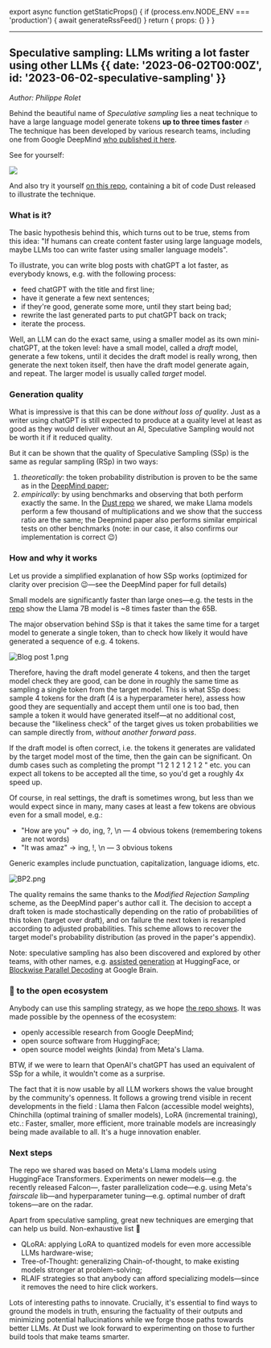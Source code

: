 
export async function getStaticProps() {
  if (process.env.NODE_ENV === 'production') {
    await generateRssFeed()
  }
  return { props: {} }
}

---

## Speculative sampling: LLMs writing a lot faster using other LLMs {{ date: '2023-06-02T00:00Z', id: '2023-06-02-speculative-sampling' }}

*Author: Philippe Rolet*

Behind the beautiful name of *Speculative sampling* lies a neat technique to have a large language model generate tokens **up to three times faster** 🔥 The technique has been developed by various research teams, including one from  Google DeepMind [who published it here](https://arxiv.org/pdf/2302.01318.pdf).

See for yourself:

![](@/media/2023-06-02-speculative-sampling/example.gif)

And also try it yourself [on this repo](https://github.com/dust-tt/llama-ssp), containing a bit of code Dust released to illustrate the technique.

### What is it?

The basic hypothesis behind this, which turns out to be true, stems from this idea: "If humans can create content faster using large language models, maybe LLMs too can write faster using smaller language models".

To illustrate, you can write blog posts with chatGPT a lot faster, as everybody knows, e.g. with the following process:

- feed chatGPT with the title and first line;
- have it generate a few next sentences;
- if they're good, generate some more, until they start being bad;
- rewrite the last generated parts to put chatGPT back on track;
- iterate the process.

Well, an LLM can do the exact same, using a smaller model as its own mini-chatGPT, at the token level: have a small model, called a *draft* model, generate a few tokens, until it decides the draft model is really wrong, then generate the next token itself, then have the draft model generate again, and repeat. The larger model is usually called *target* model.

### Generation quality

What is impressive is that this can be done *without loss of quality*. Just as a writer using chatGPT is still expected to produce at a quality level at least as good as they would deliver without an AI, Speculative Sampling would not be worth it if it reduced quality.

But it can be shown that the quality of Speculative Sampling (SSp) is the same as regular sampling (RSp) in two ways:

1. *theoretically*: the token probability distribution is proven to be the same as in the [DeepMind paper](https://arxiv.org/pdf/2302.01318.pdf);
2. *empirically*: by using benchmarks and observing that both perform exactly the same. In the [Dust repo](https://github.com/dust-tt/llama-ssp) we shared, we make Llama models perform a few thousand of multiplications and we show that the success ratio are the same; the Deepmind paper also performs similar empirical tests on other benchmarks (note: in our case, it also confirms our implementation is correct 😉)

### How and why it works

Let us provide a simplified explanation of how SSp works (optimized for clarity over precision 😉—see the DeepMind paper for full details)

Small models are significantly faster than large ones—e.g. the tests in the [repo](https://github.com/dust-tt/llama-ssp) show the Llama 7B model is ~8 times faster than the 65B.

The major observation behind SSp is that it takes the same time for a target model to generate a single token, than to check how likely it would have generated a sequence of e.g. 4 tokens.

![Blog post 1.png](@/media/2023-06-02-speculative-sampling/Blog_post_1.png)

Therefore, having the draft model generate 4 tokens, and then the target model check they are good, can be done in roughly the same time as sampling a single token from the target model. This is what SSp does: sample 4 tokens for the draft (4 is a hyperparameter here), assess how good they are sequentially and accept them until one is too bad, then sample a token it would have generated itself—at no additional cost, because the "likeliness check" of the target gives us token probabilities we can sample directly from, *without another forward pass*.

If the draft model is often correct, i.e. the tokens it generates are validated by the target model most of the time, then the gain can be significant. On dumb cases such as completing the prompt "1 2 1 2 1 2 1 2 " etc. you can expect all tokens to be accepted all the time, so you'd get a roughly 4x speed up.

Of course, in real settings, the draft is sometimes wrong, but less than we would expect since in many, many cases at least a few tokens are obvious even for a small model, e.g.:

- "How are you" -> do, ing, ?, \n — 4 obvious tokens (remembering tokens are not words)
- "It was amaz" -> ing, !, \n — 3 obvious tokens

Generic examples include punctuation, capitalization, language idioms, etc.

![BP2.png](@/media/2023-06-02-speculative-sampling/BP2.png)

The quality remains the same thanks to the *Modified Rejection Sampling* scheme, as the DeepMind paper's author call it. The decision to accept a draft token is made stochastically depending on the ratio of probabilities of this token (target over draft), and on failure the next token is resampled according to adjusted probabilities. This scheme allows to recover the target model's probability distribution (as proved in the paper's appendix).

Note: speculative sampling has also been discovered and explored by other teams, with other names, e.g. [assisted generation](https://huggingface.co/blog/assisted-generation) at HuggingFace, or [Blockwise Parallel Decoding](https://proceedings.neurips.cc/paper/2018/file/c4127b9194fe8562c64dc0f5bf2c93bc-Paper.pdf) at Google Brain.

### 🙏 to the open ecosystem

Anybody can use this sampling strategy, as we hope [the repo shows](https://github.com/dust-tt/llama-ssp). It was made possible by the openness of the ecosystem:

- openly accessible research from Google DeepMind;
- open source software from HuggingFace;
- open source model weights (kinda) from Meta's Llama.

BTW, if we were to learn that OpenAI's chatGPT has used an equivalent of SSp for a while, it wouldn't come as a surprise.

The fact that it is now usable by all LLM workers shows the value brought by the community's openness. It follows a growing trend visible in recent developments in the field : Llama then Falcon (accessible model weights), Chinchilla (optimal training of smaller models), LoRA (incremental training), etc.: Faster, smaller, more efficient, more trainable models are increasingly being made available to all. It's a huge innovation enabler.

### Next steps

The repo we shared was based on Meta's Llama models using HuggingFace Transformers. Experiments on newer models—e.g. the recently released Falcon—, faster parallelization code—e.g. using Meta's *fairscale* lib—and hyperparameter tuning—e.g. optimal number of draft tokens—are on the radar.

Apart from speculative sampling, great new techniques are emerging that can help us build. Non-exhaustive list 📜

- QLoRA: applying LoRA to quantized models for even more accessible LLMs hardware-wise;
- Tree-of-Thought: generalizing Chain-of-thought, to make existing models stronger at problem-solving;
- RLAIF strategies so that anybody can afford specializing models—since it removes the need to hire click workers.

Lots of interesting paths to innovate. Crucially, it's essential to find ways to ground the models in truth, ensuring the factuality of their outputs and minimizing potential hallucinations while we forge those paths towards better LLMs. At Dust we look forward to experimenting on those to further build  tools that make teams smarter.